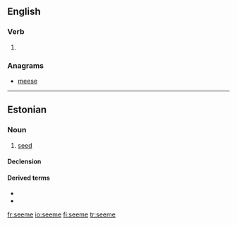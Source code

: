 ==English==

===Verb===
{{infl|en|verb}}

# {{obsolete spelling of|seem}}

===Anagrams===
* [[meese#English|meese]]

----

==Estonian==

===Noun===
{{et-noun|seemne|seemet}}

# [[seed]]

====Declension====
{{et-basic-decl|seemne|seemet|seemnete|seemneid|seemnei}}

====Derived terms====
* {{l|et|seemnepurse}}
* {{l|et|seemnevedelik}}

[[fr:seeme]]
[[io:seeme]]
[[fi:seeme]]
[[tr:seeme]]